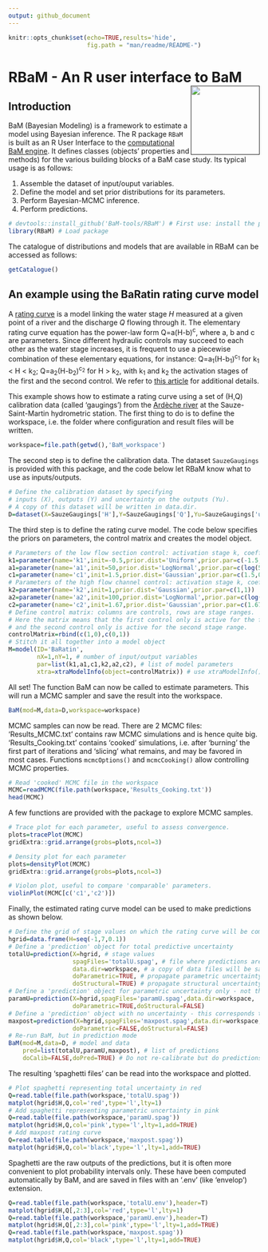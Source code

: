 ---
output: github_document
---

```{r setup, include=FALSE}
knitr::opts_chunk$set(echo=TRUE,results='hide',
                      fig.path = "man/readme/README-")
```

# RBaM - An R user interface to BaM <a href=""><img src="man/readme/logo.png" align="right" height="138" /></a>

## Introduction

BaM (Bayesian Modeling) is a framework to estimate a model using Bayesian inference. The R package `RBaM` is built as an R User Interface to the [computational BaM engine](https://github.com/BaM-tools/BaM). It defines classes (objects' properties and methods) for the various building blocks of a BaM case study. Its typical usage is as follows:

1. Assemble the dataset of input/ouput variables.
2. Define the model and set prior distributions for its parameters.
3. Perform Bayesian-MCMC inference.
4. Perform predictions.

```{r message=FALSE}
# devtools::install_github('BaM-tools/RBaM') # First use: install the package from GitHub
library(RBaM) # Load package
```

The catalogue of distributions and models that are available in RBaM can be accessed as follows:

```{r results='markup'}
getCatalogue()
```

## An example using the BaRatin rating curve model

A [rating curve](https://en.wikipedia.org/wiki/Rating_curve) is a model linking the water stage $H$ measured at a given point of a river and the discharge $Q$ flowing through it. The elementary rating curve equation has the power-law form Q=a(H-b)<sup>c</sup>, where a, b and c are parameters. Since different hydraulic controls may succeed to each other as the water stage increases, it is frequent to use a piecewise combination of these elementary equations, for instance: Q=a<sub>1</sub>(H-b<sub>1</sub>)<sup>c<sub>1</sub></sup> for k<sub>1</sub> < H < k<sub>2</sub>; Q=a<sub>2</sub>(H-b<sub>2</sub>)<sup>c<sub>2</sub></sup> for H > k<sub>2</sub>, with k<sub>1</sub> and k<sub>2</sub> the activation stages of the first and the second control. We refer to [this article](https://hal.science/hal-00934237) for additional details.

This example shows how to estimate a rating curve using a set of (H,Q) calibration data (called 'gaugings') from the [Ardèche river](https://en.wikipedia.org/wiki/Ardèche_(river)) at the Sauze-Saint-Martin hydrometric station. The first thing to do is to define the workspace, i.e. the folder where configuration and result files will be written.

```{r}
workspace=file.path(getwd(),'BaM_workspace')
```

The second step is to define the calibration data. The dataset `SauzeGaugings` is provided with this package, and the code below let RBaM know what to use as inputs/outputs. 

```{r}
# Define the calibration dataset by specifying 
# inputs (X), outputs (Y) and uncertainty on the outputs (Yu).
# A copy of this dataset will be written in data.dir.
D=dataset(X=SauzeGaugings['H'],Y=SauzeGaugings['Q'],Yu=SauzeGaugings['uQ'],data.dir=workspace)
```

The third step is to define the rating curve model. The code below specifies the priors on parameters, the control matrix and creates the model object.

```{r}
# Parameters of the low flow section control: activation stage k, coefficient a and exponent c
k1=parameter(name='k1',init=-0.5,prior.dist='Uniform',prior.par=c(-1.5,0))
a1=parameter(name='a1',init=50,prior.dist='LogNormal',prior.par=c(log(50),1))
c1=parameter(name='c1',init=1.5,prior.dist='Gaussian',prior.par=c(1.5,0.05))
# Parameters of the high flow channel control: activation stage k, coefficient a and exponent c
k2=parameter(name='k2',init=1,prior.dist='Gaussian',prior.par=c(1,1))
a2=parameter(name='a2',init=100,prior.dist='LogNormal',prior.par=c(log(100),1))
c2=parameter(name='c2',init=1.67,prior.dist='Gaussian',prior.par=c(1.67,0.05))
# Define control matrix: columns are controls, rows are stage ranges.
# Here the matrix means that the first control only is active for the first stage range,
# and the second control only is active for the second stage range.
controlMatrix=rbind(c(1,0),c(0,1))
# Stitch it all together into a model object
M=model(ID='BaRatin',
        nX=1,nY=1, # number of input/output variables
        par=list(k1,a1,c1,k2,a2,c2), # list of model parameters
        xtra=xtraModelInfo(object=controlMatrix)) # use xtraModelInfo() to pass the control matrix
```

All set! The function BaM can now be called to estimate parameters. This will run a MCMC sampler and save the result into the workspace.

```{r results='markup'}
BaM(mod=M,data=D,workspace=workspace)
```

MCMC samples can now be read. There are 2 MCMC files: 'Results_MCMC.txt' contains raw MCMC simulations and is hence quite big. 'Results_Cooking.txt' contains 'cooked' simulations, i.e. after 'burning' the first part of iterations and 'slicing' what remains, and may be favored in most cases. Functions `mcmcOptions()` and `mcmcCooking()` allow controlling MCMC properties.

```{r results='markup'}
# Read 'cooked' MCMC file in the workspace
MCMC=readMCMC(file.path(workspace,'Results_Cooking.txt'))
head(MCMC)
```

A few functions are provided with the package to explore MCMC samples.

```{r fig.height=6, fig.width=9}
# Trace plot for each parameter, useful to assess convergence.
plots=tracePlot(MCMC)
gridExtra::grid.arrange(grobs=plots,ncol=3)
```

```{r fig.height=6, fig.width=9}
# Density plot for each parameter
plots=densityPlot(MCMC)
gridExtra::grid.arrange(grobs=plots,ncol=3)
```


```{r fig.height=3, fig.width=6}
# Violon plot, useful to compare 'comparable' parameters.
violinPlot(MCMC[c('c1','c2')])
```

Finally, the estimated rating curve model can be used to make predictions as shown below.

```{r}
# Define the grid of stage values on which the rating curve will be computed
hgrid=data.frame(H=seq(-1,7,0.1))
# Define a 'prediction' object for total predictive uncertainty
totalU=prediction(X=hgrid, # stage values
                  spagFiles='totalU.spag', # file where predictions are saved
                  data.dir=workspace, # a copy of data files will be saved here
                  doParametric=TRUE, # propagate parametric uncertainty, i.e. MCMC samples?
                  doStructural=TRUE) # propagate structural uncertainty ?
# Define a 'prediction' object for parametric uncertainty only - not the doStructural=FALSE
paramU=prediction(X=hgrid,spagFiles='paramU.spag',data.dir=workspace,
                  doParametric=TRUE,doStructural=FALSE)
# Define a 'prediction' object with no uncertainty - this corresponds to the 'maxpost' rating curve maximizing the posterior
maxpost=prediction(X=hgrid,spagFiles='maxpost.spag',data.dir=workspace,
                  doParametric=FALSE,doStructural=FALSE)
# Re-run BaM, but in prediction mode
BaM(mod=M,data=D, # model and data
    pred=list(totalU,paramU,maxpost), # list of predictions
    doCalib=FALSE,doPred=TRUE) # Do not re-calibrate but do predictions
```

The resulting 'spaghetti files' can be read into the workspace and plotted. 

```{r fig.height=6, fig.width=9}
# Plot spaghetti representing total uncertainty in red
Q=read.table(file.path(workspace,'totalU.spag'))
matplot(hgrid$H,Q,col='red',type='l',lty=1)
# Add spaghetti representing parametric uncertainty in pink
Q=read.table(file.path(workspace,'paramU.spag'))
matplot(hgrid$H,Q,col='pink',type='l',lty=1,add=TRUE)
# Add maxpost rating curve
Q=read.table(file.path(workspace,'maxpost.spag'))
matplot(hgrid$H,Q,col='black',type='l',lty=1,add=TRUE)
```

Spaghetti are the raw outputs of the predictions, but it is often more convenient to plot probability intervals only. These have been computed automatically by BaM, and are saved in files with an '.env' (like 'envelop') extension.

```{r fig.height=6, fig.width=9}
Q=read.table(file.path(workspace,'totalU.env'),header=T)
matplot(hgrid$H,Q[,2:3],col='red',type='l',lty=1)
Q=read.table(file.path(workspace,'paramU.env'),header=T)
matplot(hgrid$H,Q[,2:3],col='pink',type='l',lty=1,add=TRUE)
Q=read.table(file.path(workspace,'maxpost.spag'))
matplot(hgrid$H,Q,col='black',type='l',lty=1,add=TRUE)
```
